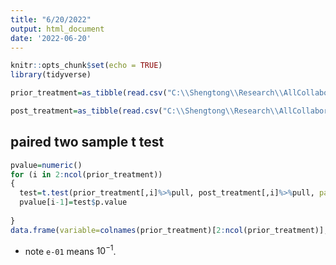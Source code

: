 ```yaml
---
title: "6/20/2022"
output: html_document
date: '2022-06-20'
---
```


```r
knitr::opts_chunk$set(echo = TRUE)
library(tidyverse)
```


```r
prior_treatment=as_tibble(read.csv("C:\\Shengtong\\Research\\AllCollaboration\\2022\\202206\\Scott\\prior_treatment.csv", header=T))

post_treatment=as_tibble(read.csv("C:\\Shengtong\\Research\\AllCollaboration\\2022\\202206\\Scott\\post_treatment.csv", header=T))
```


## paired two sample t test 

```r
pvalue=numeric()
for (i in 2:ncol(prior_treatment))
{
  test=t.test(prior_treatment[,i]%>%pull, post_treatment[,i]%>%pull, paired = T)
  pvalue[i-1]=test$p.value
  
}
data.frame(variable=colnames(prior_treatment)[2:ncol(prior_treatment)], pvalue=pvalue)
```


* note `e-01` means $10^{-1}$. 